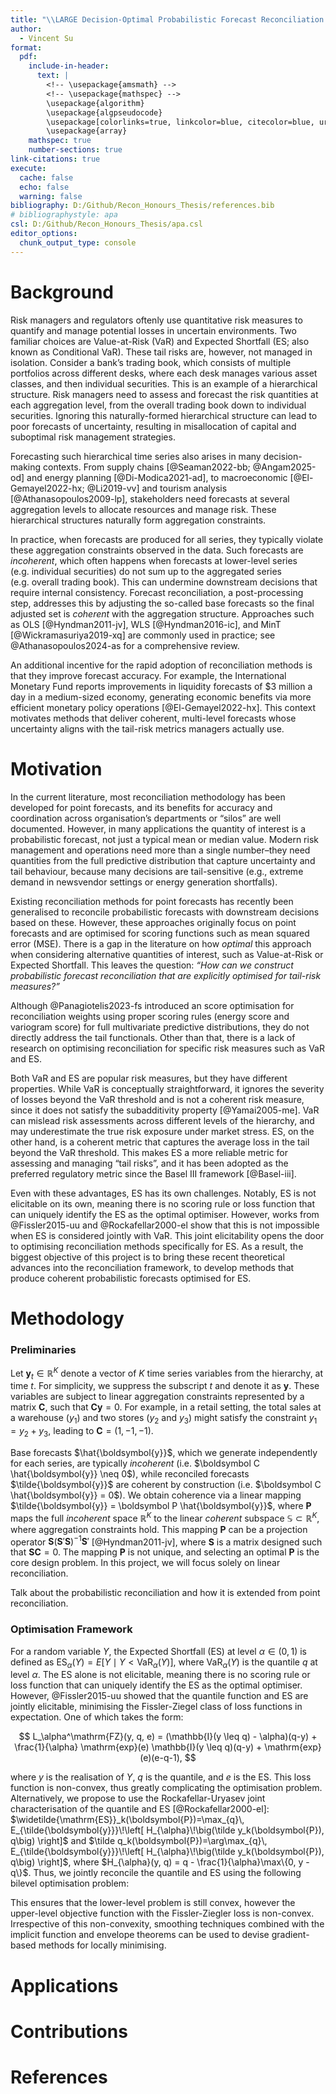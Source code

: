 ```yaml
---
title: "\\LARGE Decision-Optimal Probabilistic Forecast Reconciliation for Expected Shortfall in Hierarchical Time Series"
author: 
  - Vincent Su
format: 
  pdf:
    include-in-header:
      text: |
        <!-- \usepackage{amsmath} -->
        <!-- \usepackage{mathspec} -->
        \usepackage{algorithm}
        \usepackage{algpseudocode}
        \usepackage[colorlinks=true, linkcolor=blue, citecolor=blue, urlcolor=blue]{hyperref}
        \usepackage{array}
    mathspec: true
    number-sections: true
link-citations: true
execute:
  cache: false
  echo: false
  warning: false
bibliography: D:/Github/Recon_Honours_Thesis/references.bib
# bibliographystyle: apa
csl: D:/Github/Recon_Honours_Thesis/apa.csl
editor_options: 
  chunk_output_type: console
---
```


<!--
========== Tas Advice ==========
- Start with ES
  - Talk about VaR and then ES
  - Take portfolio as example
  - Walk to hierarchical time series
  - Motivation is bringing ES and HTS together

- Quantiles are point forecasts



-->

# Background

<!-- 
========== Old version ==========

- Data is hierarchical
- Decision making requires forecasts at different levels of hierarchy
- Base forecasts are incoherent and accuracy suffers
- Reconciliation methods are used to adjust forecasts to be coherent
- Point forecasts methods are developed
- Probabilistic forecasts are sometimes the quantity of interest, especially in risk management

Many operational datasets are naturally hierarchical. For Starbucks, their total sales is the sum of all countries they are operating in, and each national sales is the sum for all cities, down to many outlets, forming an aggregation constraint. Forecasting such hierarchical time series arises in many decision-making contexts ranging from supply chains [@Seaman2022-bb; @Angam2025-od] and energy planning [@Di-Modica2021-ad], to macroeconomic [@El-Gemayel2022-hx; @Li2019-vv] and tourism analysis [@Athanasopoulos2009-lp], where stakeholders need forecasts at several aggregation levels to allocate resources and manage risk.

In practice, when base forecasts are produced independently for all series, they typically fail to satisfy the aggregation constraints. Such forecasts are *incoherent*, which can undermine downstream decisions that require internal consistency. Forecast reconciliation addresses this by adjusting the base forecasts so the final set is *coherent* with the hierarchy. Approaches such as OLS [@Hyndman2011-jv], WLS [@Hyndman2016-ic], and MinT [@Wickramasuriya2019-xq] implement this as linear mappings (often projections) so that the adjusted forecasts lie in the coherent subspace; see @Athanasopoulos2024-as for a comprehensive review. 
-->

<!-- 
- Talk about VaR and then ES
- Take portfolio as example
- Link to hierarchical time series with previous example
- Mention HTS arises in many contexts
- Brief about coherence and reconciliation
-->

<!-- 
While VaR is conceptually straightforward, it only measures the percentiles of loss distributions and ignores the severity of losses beyond that threshold [@Yamai2005-me]. ES, on the other hand, captures the average loss in the tail beyond the VaR threshold. This makes ES a more reliable metric for assessing and managing "tail risks", and it has been adopted as the preferred regulatory metric since the Basel III framework [@Basel-iii].
-->

Risk managers and regulators oftenly use quantitative risk measures to quantify and manage potential losses in uncertain environments. Two familiar choices are Value-at-Risk (VaR) and Expected Shortfall (ES; also known as Conditional VaR). These tail risks are, however, not managed in isolation. Consider a bank's trading book, which consists of multiple portfolios across different desks, where each desk manages various asset classes, and then individual securities. This is an example of a hierarchical structure. Risk managers need to assess and forecast the risk quantities at each aggregation level, from the overall trading book down to individual securities. Ignoring this naturally-formed hierarchical structure can lead to poor forecasts of uncertainty, resulting in misallocation of capital and suboptimal risk management strategies.

Forecasting such hierarchical time series also arises in many decision-making contexts. From supply chains [@Seaman2022-bb; @Angam2025-od] and energy planning [@Di-Modica2021-ad], to macroeconomic [@El-Gemayel2022-hx; @Li2019-vv] and tourism analysis [@Athanasopoulos2009-lp], stakeholders need forecasts at several aggregation levels to allocate resources and manage risk. These hierarchical structures naturally form aggregation constraints. 

In practice, when forecasts are produced for all series, they typically violate these aggregation constraints observed in the data. Such forecasts are *incoherent*, which often happens when forecasts at lower-level series (e.g. individual securities) do not sum up to the aggregated series (e.g. overall trading book). This can undermine downstream decisions that require internal consistency. Forecast reconciliation, a post-processing step, addresses this by adjusting the so-called base forecasts so the final adjusted set is *coherent* with the aggregation structure. Approaches such as OLS [@Hyndman2011-jv], WLS [@Hyndman2016-ic], and MinT [@Wickramasuriya2019-xq] are commonly used in practice; see @Athanasopoulos2024-as for a comprehensive review. 

An additional incentive for the rapid adoption of reconciliation methods is that they improve forecast accuracy. For example, the International Monetary Fund reports improvements in liquidity forecasts of $3 million a day in a medium-sized economy, generating economic benefits via more efficient monetary policy operations [@El-Gemayel2022-hx]. This context motivates methods that deliver coherent, multi-level forecasts whose uncertainty aligns with the tail-risk metrics managers actually use.


# Motivation

<!--
========== Old version ==========

- Recent works mainly focus on point forecasts
- Existing point forecast reconciliation can be extended to probabilistic forecasts
- Point forecast reconciliation methods are optimised for scoring rules such as MSE
- Question: How can probabilistic reconciliation be optimised with respect to different loss functions targeted at the
downstream decision? 
- Value-at-risk (VaR) is common risk measure, however, it ignores the tail risk and not coherent risk measure
- Expected Shortfall (ES) is coherent risk measure and accounts for tail risk, and has recently superseded the Value at Risk as the preferred risk measure in banking regulation.
- This work investigates the optimal probabilistic forecast reconciliation for Expected Shortfall.


In the current literature, most reconciliation methodology has been developed for point forecasts, and its benefits for accuracy and coordination across organisation's departments or "silos" are well documented. However, in many applications the quantity of interest is probabilistic forecasts, not just a specific value. Decision makers care about the full distribution of future outcomes to quantify uncertainty, especially in risk management, where tail risks matter (e.g., extreme demand in newsvendor settings or energy generation shortfalls). This motivates moving from point reconciliation to probabilistic reconciliation, so that coherent forecasts also carry coherent uncertainty.

Existing reconciliation methods for point forecasts has recently been generalised to reconcile probabilistic forecasts. However, these approaches originally focus on point forecasts and are optimised for scoring rules such as mean squared error (MSE). There is a gap in the literature on how *optimal* this approach is with respect to the downstream decision. The current expansion of point reconciliation methods no longer guarantee optimality for probabilistic forecasts, such as quantiles or expected shortfall (ES). This leaves the question: *"How can probabilistic reconciliation be optimised with respect to different loss functions targeted at the downstream decision?"*

Although @Panagiotelis2023-fs introduced an score optimisation for reconciliation weights using the energy score or variogram score, they are scoring rules for full multivariate predictive distributions and do not directly address the tail functionals. 

Among the risk measures, quantiles, also known as Value-at-Risk (VaR), is a common choice, but it has limitations. VaR ignores the severity of losses beyond that threshold and is not a coherent risk measure, since it does not satisfy the subadditivity property [@Yamai2005-me]. This can lead to inconsistencies in risk assessments across different levels of the hierarchy.

Meanwhile, Expected Shortfall (ES) is a coherent risk measure that accounts for the severity of losses in the tail of the distribution [@Yamai2005-me]. It has recently been adopted as the preferred risk measure in banking regulation since the Basel III regulatory framework [@Basel-iii]. It has ability to capture tail risks more effectively than VaR. ES is also applicable beyond finance, such as quantifying expected economic loss when electricity demand exceeds available capacity. Therefore, we aim to investigate and develop the optimal probabilistic forecast reconciliation under the Expected Shortfall criterion.
-->

In the current literature, most reconciliation methodology has been developed for point forecasts, and its benefits for accuracy and coordination across organisation's departments or "silos" are well documented. However, in many applications the quantity of interest is a probabilistic forecast, not just a typical mean or median value. Modern risk management and operations need more than a single number--they need quantities from the full predictive distribution that capture uncertainty and tail behaviour, because many decisions are tail-sensitive (e.g., extreme demand in newsvendor settings or energy generation shortfalls).

Existing reconciliation methods for point forecasts has recently been generalised to reconcile probabilistic forecasts with downstream decisions based on these. However, these approaches originally focus on point forecasts and are optimised for scoring functions such as mean squared error (MSE). There is a gap in the literature on how *optimal* this approach when considering alternative quantities of interest, such as Value-at-Risk or Expected Shortfall. This leaves the question: *"How can we construct probabilistic forecast reconciliation that are explicitly optimised for tail-risk measures?"*

Although @Panagiotelis2023-fs introduced an score optimisation for reconciliation weights using proper scoring rules (energy score and variogram score) for full multivariate predictive distributions, they do not directly address the tail functionals. Other than that, there is a lack of research on optimising reconciliation for specific risk measures such as VaR and ES.

Both VaR and ES are popular risk measures, but they have different properties. While VaR is conceptually straightforward, it ignores the severity of losses beyond the VaR threshold and is not a coherent risk measure, since it does not satisfy the subadditivity property [@Yamai2005-me]. VaR can mislead risk assessments across different levels of the hierarchy, and may underestimate the true risk exposure under market stress. ES, on the other hand, is a coherent metric that captures the average loss in the tail beyond the VaR threshold. This makes ES a more reliable metric for assessing and managing "tail risks", and it has been adopted as the preferred regulatory metric since the Basel III framework [@Basel-iii].

Even with these advantages, ES has its own challenges. Notably, ES is not elicitable on its own, meaning there is no scoring rule or loss function that can uniquely identify the ES as the optimal optimiser. However, works from @Fissler2015-uu and @Rockafellar2000-el show that this is not impossible when ES is considered jointly with VaR. This joint elicitability opens the door to optimising reconciliation methods specifically for ES. As a result, the biggest objective of this project is to bring these recent theoretical advances into the reconciliation framework, to develop methods that produce coherent probabilistic forecasts optimised for ES.

<!-- footnote for subadditivity property? -->

# Methodology

### Preliminaries {-}
<!-- 
- Hierarchical time series (HTS) is a collection of time series that are organised in a hierarchy.
- Coherent subspace and reconciliation definition
- Reconciliation to probabilistic forecasts\
-->

Let $\boldsymbol{y}_t \in \mathbb{R}^K$ denote a vector of $K$ time series variables from the hierarchy, at time $t$. For simplicity, we suppress the subscript $t$ and denote it as $\boldsymbol{y}$. These variables are subject to linear aggregation constraints represented by a matrix $\boldsymbol C$, such that $\boldsymbol C \boldsymbol{y} = 0$. For example, in a retail setting, the total sales at a warehouse ($y_1$) and two stores ($y_2$ and $y_3$) might satisfy the constraint $y_1 = y_2 + y_3$, leading to $\boldsymbol C = (1, -1, -1)$.

<!-- 
\tilde{\boldsymbol{y}}
\hat{\boldsymbol{y}}
-->

Base forecasts $\hat{\boldsymbol{y}}$, which we generate independently for each series, are typically *incoherent* (i.e. $\boldsymbol C \hat{\boldsymbol{y}} \neq 0$), while reconciled forecasts $\tilde{\boldsymbol{y}}$ are coherent by construction (i.e. $\boldsymbol C \hat{\boldsymbol{y}} = 0$). We obtain coherence via a linear mapping $\tilde{\boldsymbol{y}} = \boldsymbol P \hat{\boldsymbol{y}}$, where $\boldsymbol P$ maps the full *incoherent* space $\mathbb{R}^K$ to the linear *coherent* subspace $\mathbb{S} \subset \mathbb{R}^K$, where aggregation constraints hold. This mapping $\boldsymbol P$ can be a projection operator $\boldsymbol S (\boldsymbol S' \boldsymbol S)^{-1} \boldsymbol S'$ [@Hyndman2011-jv], where $\boldsymbol S$ is a matrix designed such that $\boldsymbol S \boldsymbol C = 0$. The mapping $\boldsymbol P$ is not unique, and selecting an optimal $\boldsymbol P$ is the core design problem. In this project, we will focus solely on linear reconciliation.

<!-- 
For probabilistic forecasts, let $\hat F$ be a multivariate base probabilistic forecast on $\mathbb{R}^K$. Define the reconciled probabilistic forecast $\tilde F$ on $\mathbb{S}$ so that probabilities are preserved under the reconciliation map (intuitively, events in the coherent subspace under $\tilde F$ correspond to pre-images under $\hat F$). This extends point reconciliation to the distributional setting while respecting the aggregation constraints.
-->

\color{red}
Talk about the probabilistic reconciliation and how it is extended from point reconciliation.
\color{black}




### Optimisation Framework {-}
<!-- 
- ES definition
- ES is not elicitable, but is jointly elicitable with the quantile function.
- the quantile and ES jointly minimise in expectation the Fissler-Ziegel class of loss functions
- utilise the Rockafellar-Uryasev joint characterisation of the quantile and ES
- thus jointly reconcile the quantile and ES using the following bilevel optimisation problem
- ...
-->

For a random variable $Y$, the Expected Shortfall (ES) at level $\alpha \in (0, 1)$ is defined as $\mathrm{ES}_\alpha(Y) = E[Y \mid Y < \mathrm{VaR}_\alpha(Y)]$, where $\mathrm{VaR}_\alpha(Y)$ is the quantile $q$ at level $\alpha$. The ES alone is not elicitable, meaning there is no scoring rule or loss function that can uniquely identify the ES as the optimal optimiser. However, @Fissler2015-uu showed that the quantile function and ES are jointly elicitable, minimising the Fissler-Ziegel class of loss functions in expectation. One of which takes the form:

$$
L_\alpha^\mathrm{FZ}(y, q, e) = (\mathbb{I}(y \leq q) - \alpha)(q-y) 
+ \frac{1}{\alpha} \mathrm{exp}(e) \mathbb{I}(y \leq q)(q-y) + \mathrm{exp}(e)(e-q-1),
$$

where $y$ is the realisation of $Y$, $q$ is the quantile, and $e$ is the ES. This loss function is non-convex, thus greatly complicating the optimisation problem. Alternatively, we propose to use the Rockafellar-Uryasev joint characterisation of the quantile and ES [@Rockafellar2000-el]:
$\widetilde{\mathrm{ES}}_k(\boldsymbol{P})=\max_{q}\, E_{\tilde{\boldsymbol{y}}}\!\left[ H_{\alpha}\!\big(\tilde y_k(\boldsymbol{P}), q\big) \right]$ 
and 
$\tilde q_k(\boldsymbol{P})=\arg\max_{q}\, E_{\tilde{\boldsymbol{y}}}\!\left[ H_{\alpha}\!\big(\tilde y_k(\boldsymbol{P}), q\big) \right]$,
where
$H_{\alpha}(y, q) = q - \frac{1}{\alpha}\max\{0, y - q\}$.
Thus, we jointly reconcile the quantile and ES using the following bilevel optimisation problem:

\vspace{-0.8cm}

\begin{align}
\min_{\boldsymbol{P}}\;&
\sum_{k=1}^{K} E_{\boldsymbol y}\!\left[
  L^{\mathrm{FZ}}_{\alpha}\!\big(y_k,\, \tilde q_k(\boldsymbol{P}),\, \widetilde{\mathrm{ES}}_k(\boldsymbol{P})\big)
\right]
\\
\text{s.t. }&
\tilde q_k(\boldsymbol{P})=\arg\max_{q}\, E_{\tilde{\boldsymbol{y}}}\!\left[ H_{\alpha}\!\big(\tilde y_k(\boldsymbol{P}), q\big) \right],
\notag\\
&
\widetilde{\mathrm{ES}}_k(\boldsymbol{P})=\max_{q}\, E_{\tilde{\boldsymbol{y}}}\!\left[ H_{\alpha}\!\big(\tilde y_k(\boldsymbol{P}), q\big) \right],
\qquad \forall\,k=1,\ldots,K.
\notag
\end{align}

\vspace{-0.4cm}

This ensures that the lower-level problem is still convex, however the upper-level objective function with the Fissler-Ziegler loss is non-convex. Irrespective of this non-convexity, smoothing techniques combined with the implicit function and envelope theorems can be used to devise gradient-based methods for locally minimising.

# Applications 
<!-- 
- Finance: ES is prefered risk measure, hierarchical structure from composite indices and etfs, also accounting for varying weights. Data is publicly available.
- Energy: ES can be a measure of economic loss accrued if insufficient generation capacity, hierarchical structure from geographical aggregation of service zones, states, and national level. Electricity load data are made available by the Australian Energy Market Operator
-->

# Contributions
<!-- 
- Methodological: cutting-edge techniques from optimisation, econometrics and statistics will be combined to develop new reconciliation methods, new methods will be applied to important problems in energy, retail, and finance thus demonstrating that the research can inform decisions that lower real-world economic costs.

- Economic, environmental and social benefits: the research will improve the accuracy of probabilistic forecasts for decision making in energy, retail, and finance. This will lead to more efficient allocation of resources, reduced economic costs, and improved risk management.
-->


\pagebreak
# References {-}
